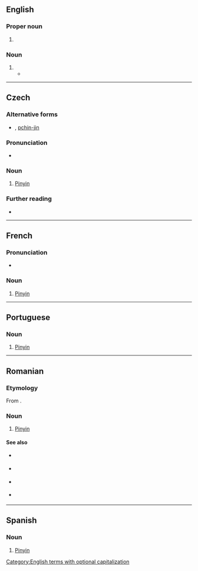 {{also|Pinyin|pīnyīn}}
==English==

===Proper noun===
{{en-proper noun|-}}

# {{alt form|en|Pinyin}}

===Noun===
{{en-noun|?}}

# {{alt form|en|Pinyin}}
#* {{seeCites|en}}

----

==Czech==

===Alternative forms===
* {{l|cs|pinjin}}, [[pchin-jin]]

===Pronunciation===
* {{cs-IPA|pinjin}}

===Noun===
{{cs-noun|g=m}}

# [[Pinyin]]

===Further reading===
* {{R:ASCS}}
----
==French==

===Pronunciation===
* {{fr-IPA|pinyi_n}}

===Noun===
{{fr-noun|m|-}}

# [[Pinyin]]

----

==Portuguese==

===Noun===
{{pt-noun|m|-}}

# [[Pinyin]] {{gloss|romanisation standard for Mandarin Chinese}}

----

==Romanian==

===Etymology===
From {{der|ro|cmn|-}} {{zh-l|拼音}}.

===Noun===
{{ro-noun|n|-}}

# [[Pinyin]]

====See also====
{{top2}}
* {{l|ro|plat}} {{qualifier|1st tone}}
* {{l|ro|crescând}} {{qualifier|2nd tone}}
{{mid2}}
* {{l|ro|scăzând-crescând}} {{qualifier|3rd tone}}
* {{l|ro|scăzând}} {{qualifier|4th tone}}
{{bottom}}

----

==Spanish==
{{wikipedia|lang=es}}

===Noun===
{{es-noun|m|-}}

# [[Pinyin]]

[[Category:English terms with optional capitalization]]